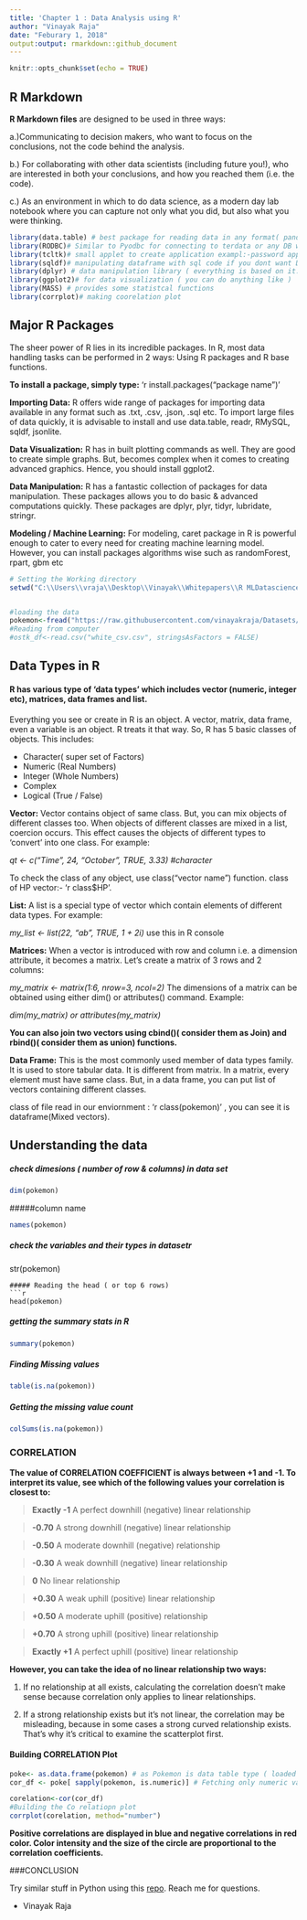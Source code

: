 ---
title: 'Chapter 1 : Data Analysis using R'
author: "Vinayak Raja"
date: "Feburary 1, 2018"
output:output: rmarkdown::github_document
---

```{r setup, include=FALSE}
knitr::opts_chunk$set(echo = TRUE)
```

## R Markdown

**R Markdown files** are designed to be used in three ways:

a.)Communicating to decision makers, who want to focus on the conclusions, not the code behind the analysis.

b.) For collaborating with other data scientists (including future you!), who are interested in both your conclusions, and how you reached them (i.e. the code).

c.) As an environment in which to do data science, as a modern day lab notebook where you can capture not only what you did, but also what you were thinking.

```{r packages, include=TRUE, result=FALSE, message = FALSE	,warning = FALSE }
library(data.table) # best package for reading data in any format( pandas equivalent for some functions in Python )
library(RODBC)# Similar to Pyodbc for connecting to terdata or any DB with ODBC 
library(tcltk)# small applet to create application exampl:-password app
library(sqldf)# manipulating dataframe with sql code if you dont want DPLY
library(dplyr) # data manipulation library ( everything is based on it:- Pandas was inspired by this)
library(ggplot2)# for data visualization ( you can do anything like )
library(MASS) # provides some statistcal functions
library(corrplot)# making coorelation plot 
```

## Major R Packages 

The sheer power of R lies in its incredible packages. In R, most data handling tasks can be performed in 2 ways: Using R packages and R base functions.

**To install a package, simply type:** 'r install.packages("package name")'

**Importing Data:** R offers wide range of packages for importing data available in any format such as .txt, .csv, .json, .sql etc. To import large files of data quickly, it is advisable to install and use data.table, readr, RMySQL, sqldf, jsonlite.

**Data Visualization:** R has in built plotting commands as well. They are good to create simple graphs. But, becomes complex when it comes to creating advanced graphics. Hence, you should install ggplot2.

**Data Manipulation:** R has a fantastic collection of packages for data manipulation. These packages allows you to do basic & advanced computations quickly. These packages are dplyr, plyr, tidyr, lubridate, stringr. 

**Modeling / Machine Learning:** For modeling, caret package in R is powerful enough to cater to every need for creating machine learning model. However, you can install packages algorithms wise such as randomForest, rpart, gbm etc

```{r loading data, include=TRUE, cache = TRUE, message = FALSE	,warning = FALSE }
# Setting the Working directory
setwd("C:\\Users\\vraja\\Desktop\\Vinayak\\Whitepapers\\R MLDatascience")


#loading the data 
pokemon<-fread("https://raw.githubusercontent.com/vinayakraja/Datasets/master/pokemon.csv")
#Reading from computer
#ostk_df<-read.csv("white_csv.csv", stringsAsFactors = FALSE)
```

## Data Types in R

#### R has various type of 'data types' which includes vector (numeric, integer etc), matrices, data frames and list.

Everything you see or create in R is an object. A vector, matrix, data frame, even a variable is an object. R treats it that way. So, R has 5 basic classes of objects. This includes:

* Character( super set of Factors)
* Numeric (Real Numbers)
* Integer (Whole Numbers)
* Complex
* Logical (True / False)

**Vector:** Vector contains object of same class. But, you can mix objects of different classes too. When objects of different classes are mixed in a list, coercion occurs. This effect causes the objects of different types to 'convert' into one class. For example:

*qt <- c("Time", 24, "October", TRUE, 3.33)  #character*

To check the class of any object, use class("vector name") function. class of HP vector:- 'r class$HP'. 

**List:** A list is a special type of vector which contain elements of different data types. For example:

*my_list <- list(22, "ab", TRUE, 1 + 2i)* use this in R console 

**Matrices:** When a vector is introduced with row and column i.e. a dimension attribute, it becomes a matrix. Let's create a matrix of 3 rows and 2 columns:

*my_matrix <- matrix(1:6, nrow=3, ncol=2)* 
The dimensions of a matrix can be obtained using either dim() or attributes() command. Example: 

*dim(my_matrix) or attributes(my_matrix)*

**You can also join two vectors using cbind()( consider them as Join) and rbind()( consider them as union) functions.**

**Data Frame:** This is the most commonly used member of data types family. It is used to store tabular data. It is different from matrix. In a matrix, every element must have same class. But, in a data frame, you can put list of vectors containing different classes.

class of file read in our enviornment : 'r class(pokemon)' , you can see it is dataframe(Mixed vectors). 

## Understanding the data 

##### check dimesions ( number of row & columns) in data set
```{r data exploration1, include=TRUE}
dim(pokemon)
```
#####column name 
```{r data exploration2, include=TRUE}
names(pokemon) 
```
##### check the variables and their types in dataset```
```{r data exploration3, include=TRUE}
str(pokemon)
```
##### Reading the head ( or top 6 rows)
```{r data exploration4, include=TRUE}

head(pokemon)
```
##### getting the summary stats in R 
```{r data exploration5, include=TRUE}
summary(pokemon)
```
##### Finding Missing values 
```{r data exploration6, include=TRUE}
table(is.na(pokemon))
```
##### Getting the missing value count 
```{r data exploration7, include=TRUE}
colSums(is.na(pokemon))
```

### CORRELATION
**The value of CORRELATION COEFFICIENT is always between +1 and -1. To interpret its value, see which of the following values your correlation is closest to:**

> **Exactly -1** A perfect downhill (negative) linear relationship

> **-0.70** A strong downhill (negative) linear relationship

> **-0.50** A moderate downhill (negative) relationship

> **-0.30** A weak downhill (negative) linear relationship

> **0** No linear relationship

> **+0.30** A weak uphill (positive) linear relationship

> **+0.50** A moderate uphill (positive) relationship

> **+0.70** A strong uphill (positive) linear relationship

> **Exactly +1** A perfect uphill (positive) linear relationship

**However, you can take the idea of no linear relationship two ways:**

1. If no relationship at all exists, calculating the correlation doesn't make sense because correlation only applies to linear relationships.

2. If a strong relationship exists but it's not linear, the correlation may be misleading, because in some cases a strong curved relationship exists. That's why it's critical to examine the scatterplot first.

#### Building CORRELATION Plot 
```{r data exploration9, include=TRUE}
poke<- as.data.frame(pokemon) # as Pokemon is data table type ( loaded using  fread)
cor_df <- poke[ sapply(pokemon, is.numeric)] # Fetching only numeric values

corelation<-cor(cor_df)
#Building the Co relatiopn plot 
corrplot(corelation, method="number")
```
**Positive correlations are displayed in blue and negative correlations in red color. Color intensity and the size of the circle are proportional to the correlation coefficients.**

###CONCLUSION

Try similar stuff in Python using this [repo](https://github.com/vinayakraja/Data-Science-ML-using-Python-/blob/master/CHP-1%20Exploratory%20Data%20Analysis%20and%20Python%20intro/Python%20Data%20Science%20-%20Chapter%201%20Intro%20to%20Data%20Analysis%20using%20Python%20.ipynb). Reach me for questions.

- Vinayak Raja
